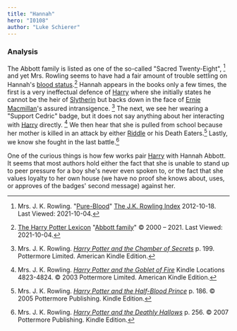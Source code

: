 ```yaml
---
title: "Hannah"
hero: "I0108"
author: "Luke Schierer"
---
```


### Analysis


The Abbott family is listed as one of the so-called "Sacred Twenty-Eight",
[^211004-10] and yet Mrs. Rowling seems to have had a fair amount of trouble
settling on Hannah's [blood status].[^211004-11]  Hannah appears in the
books only a few times, the first is a very ineffectual defence of [Harry]
where she initially states he cannot be the heir of [Slytherin][Salazar] but
backs down in the face of [Ernie Macmillan][Ernie]'s assured intransigence.
[^211004-12]  The next, we see her wearing a "Support Cedric" badge, but it
does not say anything about her interacting with [Harry] directly.
[^211004-13]  We then hear that she is pulled from school because her mother
is killed in an attack by either [Riddle] or his Death Eaters.[^211004-14]
Lastly, we know she fought in the last battle.[^211004-15]

One of the curious things is how few works pair [Harry][] with Hannah Abbott.
It seems that most authors hold either the fact that she is unable to stand
up to peer pressure for a boy she's never even spoken to, or the fact that
she values loyalty to her own house (we have no proof she knows about, uses,
or approves of the badges' second message) against her.

[blood status]: <../../../culture/class_and_blood>

[Harry]: <../../potter/harry_james>

[Salazar]: <../../slytherin/salazar>

[Ernie]: <../../macmillan>

[Riddle]: <../../riddle/tom_marvolo>

[^211004-15]: Mrs. J. K. Rowling.
    _[Harry Potter and the Deathly Hallows](https://www.goodreads.com/book/show/136251.Harry_Potter_and_the_Deathly_Hallows)_
    p. 256. © 2007 Pottermore Publishing. Kindle Edition.

[^211004-14]: Mrs. J. K. Rowling.
    _[Harry Potter and the Half-Blood Prince](https://www.goodreads.com/book/show/1.Harry_Potter_and_the_Half_Blood_Prince)_
    p. 186. © 2005 Pottermore Publishing. Kindle Edition.

[^211004-13]: Mrs. J. K. Rowling.
    _[Harry Potter and the Goblet of Fire](https://www.goodreads.com/book/show/6.Harry_Potter_and_the_Goblet_of_Fire)_
    Kindle Locations 4823-4824. © 2003 Pottermore Limited. American Kindle Edition.

[^211004-12]: Mrs. J. K. Rowling.
    _[Harry Potter and the Chamber of Secrets](https://www.goodreads.com/book/show/15881.Harry_Potter_and_the_Chamber_of_Secrets)_
    p. 199. Pottermore Limited. American Kindle Edition.

[^211004-11]: [The Harry Potter Lexicon](https://www.hp-lexicon.org/)
    "[Abbott family](https://www.hp-lexicon.org/character/abbott-family/)"
    © 2000 – 2021.  Last Viewed: 2021-10-04.

[^211004-10]: Mrs. J. K. Rowling.
    "[Pure-Blood](https://www.rowlingindex.org/work/pmpbl/)"
    [The J.K. Rowling Index](https://www.rowlingindex.org)
    2012-10-18. Last Viewed: 2021-10-04.

